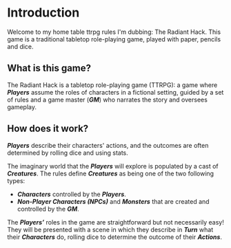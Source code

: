 # Introduction

Welcome to my home table ttrpg rules I'm dubbing: The Radiant Hack. This game is a traditional tabletop role-playing game, played with paper, pencils and dice. 

## What is this game?
The Radiant Hack is a tabletop role-playing game (TTRPG): a game where ***Players*** assume the roles of characters in a fictional setting, guided by a set of rules and a game master (***GM***) who narrates the story and oversees gameplay.

## How does it work?
***Players*** describe their characters' actions, and the outcomes are often determined by rolling dice and using stats.

The imaginary world that the ***Players*** will explore is populated by a cast of ***Creatures***. The rules define ***Creatures*** as being one of the two following types: 
- ***Characters*** controlled by the ***Players***.
- ***Non-Player Characters (NPCs)*** and ***Monsters*** that are created and controlled by the ***GM***.

The ***Players’*** roles in the game are straightforward but not necessarily easy! They will be presented with a scene in which they describe in ***Turn*** what their ***Characters*** do, rolling dice to determine the outcome of their ***Actions***.